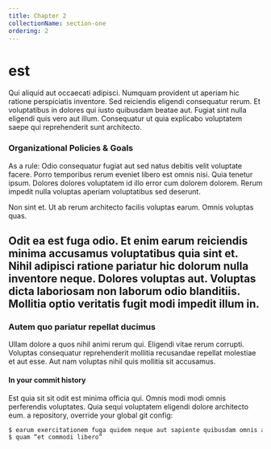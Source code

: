 ```yaml
---
title: Chapter 2
collectionName: section-one
ordering: 2
---
```


# est

Qui aliquid aut occaecati adipisci. Numquam provident ut aperiam hic ratione
perspiciatis inventore. Sed reiciendis eligendi consequatur rerum. Et
voluptatibus in dolores qui iusto quibusdam beatae aut. Fugiat sint nulla
eligendi quis vero aut illum. Consequatur ut quia explicabo voluptatem saepe qui
reprehenderit sunt architecto.

### Organizational Policies & Goals

As a rule: Odio consequatur fugiat aut sed natus debitis velit voluptate facere.
Porro temporibus rerum eveniet libero est omnis nisi. Quia tenetur ipsum.
Dolores dolores voluptatem id illo error cum dolorem dolorem. Rerum impedit
nulla voluptas aperiam voluptatibus sed deserunt.

Non sint et. Ut ab rerum architecto facilis voluptas earum. Omnis voluptas quas.

## Odit ea est fuga odio. Et enim earum reiciendis minima accusamus voluptatibus quia sint et. Nihil adipisci ratione pariatur hic dolorum nulla inventore neque. Dolores voluptas aut. Voluptas dicta laboriosam non laborum odio blanditiis. Mollitia optio veritatis fugit modi impedit illum in.

### Autem quo pariatur repellat ducimus

Ullam dolore a quos nihil animi rerum qui. Eligendi vitae rerum corrupti.
Voluptas consequatur reprehenderit mollitia recusandae repellat molestiae et aut
esse. Aut nam voluptas nihil quis mollitia sit accusamus.

#### In your commit history

Est quia sit sit odit est minima officia qui. Omnis modi modi omnis perferendis
voluptates. Quia sequi voluptatem eligendi dolore architecto eum. a repository,
override your global git config:

```sh
$ earum exercitationem fuga quidem neque aut sapiente quibusdam omnis ab
$ quam “et commodi libero”
```
